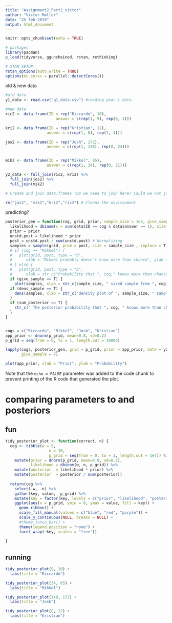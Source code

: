 ```yaml
---
title: "Assignment2_Part2_victor"
author: "Victor Møller"
date: "25 feb 2019"
output: html_document
---
```


```r

knitr::opts_chunk$set(echo = TRUE)

# packages
library(pacman)
p_load(tidyverse, ggunchained, rstan, rethinking)

# STAN SETUP
rstan_options(auto_write = TRUE)
options(mc.cores = parallel::detectCores())

```

old & new data

```r
#old data
y1_data <- read.csv("q1_data.csv") #reading year 1 data. 

#new data
ric2 <- data.frame(ID = rep("Riccardo", 10),
                      answer = c(rep(1, 9), rep(0, 1)))

kri2 <- data.frame(ID = rep("Kristian", 12),
                  answer = c(rep(1, 8), rep(1, 4)))

jos2 <- data.frame(ID = rep("Josh", 172),
                  answer = c(rep(1, 148), rep(0, 24)))


mik2 <- data.frame(ID = rep("Mikkel", 65),
                  answer = c(rep(1, 34), rep(0, 31)))

y2_data <- full_join(ric2, kri2) %>%
  full_join(jos2) %>%
  full_join(mik2)

# Create and join data.frames (Do we need to join here? Could we not just make a joint data.frame from the start? :)

rm("jos2", "mik2","kri2","ric2") # Cleans the environment

```

predicting?

```r
posterior_gen = function(cog, grid, prior, sample_size = 1e4, give_sample = F, sum_posterior = T, dens_sample = T, data) {
  likelihood = dbinom(x = sum(data$ID == cog & data$answer == 1), size = sum(data$ID == cog), prob = grid)
  prior = prior
  unstd.post = likelihood * prior
  post = unstd.post / sum(unstd.post) # Normalizing
  samples = sample(grid, prob = post, size = sample_size , replace = T)
  # if (cog == "Mikkel") {
  #   plot(grid, post, type = "b",
  #      xlab = "Mikkel probably doesn't know more than chance", ylab = "posterior probability") # self-explanatory
  # } else {
  #   plot(grid, post, type = "b",
  #      xlab = str_c("Probability that ", cog," knows more than chance level"), ylab = "posterior probability") }
  if (give_sample == T) {
    plot(samples, xlab = str_c(sample_size, " sized sample from ", cog, "'s posterior distribution")) }
  if (dens_sample == T) {
    dens(samples, xlab = str_c("density plot of ", sample_size, " samples from ", cog, "'s posterior distribution"), show.HPDI = .95)
  }
  if (sum_posterior == T) {
    str_c(" The posterior probability that ", cog, " knows more than chance is ", sum(samples > 0.5) / sample_size)
  }
}


cogs = c("Riccardo", "Mikkel", "Josh", "Kristian")
app_prior <- dnorm(p_grid, mean=0.8, sd=0.2)
p_grid = seq(from = 0, to = 1, length.out = 10000)

lapply(cogs, posterior_gen, grid = p_grid, prior = app_prior, data = y2_data,
       give_sample = F)

plot(app_prior, xlab = "Prior", ylab = "Probability")


```

Note that the `echo = FALSE` parameter was added to the code chunk to prevent printing of the R code that generated the plot.

# comparing parameters to and posteriors
## fun
```r
tidy_posterior_plot <- function(correct, n) {
  cog <- tibble(w = 9, 
                   n = 10,
                   p_grid = seq(from = 0, to = 1, length.out = 1e4)) %>% 
    mutate(prior = dnorm(p_grid, mean=0.8, sd=0.2),
           likelihood = dbinom(w, n, p_grid)) %>% 
    mutate(posterior  = likelihood * prior) %>% 
    mutate(posterior  = posterior / sum(posterior))
  
  return(cog %>% 
    select(-w, -n) %>% 
    gather(key, value, -p_grid) %>% 
    mutate(key = factor(key, levels = c("prior", "likelihood", "posterior"))) %>%
    ggplot(aes(x = p_grid, ymin = 0, ymax = value, fill = key)) +
      geom_ribbon() +
      scale_fill_manual(values = c("blue", "red", "purple")) +
      scale_y_continuous(NULL, breaks = NULL) +
      #theme_janco_bar() +
      theme(legend.position = "none") +
      facet_wrap(~key, scales = "free"))
  
}
```

## running
```r
tidy_posterior_plot(9, 10) +
  labs(title = "Riccardo")

tidy_posterior_plot(34, 65) +
  labs(title = "Mikkel")

tidy_posterior_plot(148, 172) +
  labs(title = "Josh")

tidy_posterior_plot(8, 12) +
  labs(title = "Kristian")

```

